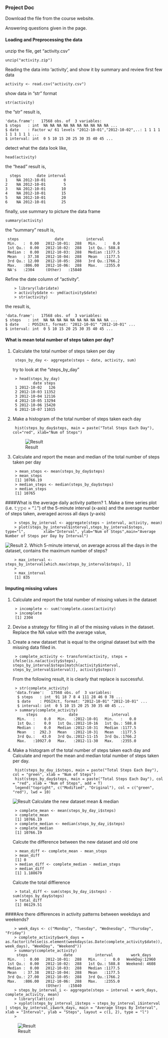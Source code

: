 ### Project Doc
Download the file from the course website.

Answering questions given in the page.

#### Loading and Preprocessing the data
unzip the file, get "activity.csv"

	unzip("activity.zip")
Reading the data into 'activity', and show it by summary and review first few data

	activity <- read.csv("activity.csv")
show data in "str" format

	str(activity)
the "str" result is,

	'data.frame':	17568 obs. of  3 variables:
 	$ steps   : int  NA NA NA NA NA NA NA NA NA NA ...
	$ date    : Factor w/ 61 levels "2012-10-01","2012-10-02",..: 1 1 1 1 1 1 1 1 1 1 ...
 	$ interval: int  0 5 10 15 20 25 30 35 40 45 ...
detect what the data look like,

	head(activity)
the "head" result is,

	  steps       date interval
	1    NA 2012-10-01        0
	2    NA 2012-10-01        5
	3    NA 2012-10-01       10
	4    NA 2012-10-01       15
	5    NA 2012-10-01       20
	6    NA 2012-10-01       25
finally, use summary to picture the data frame

	summary(activity)
the "summary" result is,

     steps                date          interval
	 Min.   :  0.00   2012-10-01:  288   Min.   :   0.0
 	 1st Qu.:  0.00   2012-10-02:  288   1st Qu.: 588.8
 	 Median :  0.00   2012-10-03:  288   Median :1177.5
	 Mean   : 37.38   2012-10-04:  288   Mean   :1177.5
	 3rd Qu.: 12.00   2012-10-05:  288   3rd Qu.:1766.2
	 Max.   :806.00   2012-10-06:  288   Max.   :2355.0
	 NA's   :2304     (Other)   :15840
Refine the date column of "activity".

		> library(lubridate)
		> activity$date <- ymd(activity$date)
		> str(activity)

the result is,

	'data.frame':	17568 obs. of  3 variables:
 	$ steps   : int  NA NA NA NA NA NA NA NA NA NA ...
 	$ date    : POSIXct, format: "2012-10-01" "2012-10-01" ...
 	$ interval: int  0 5 10 15 20 25 30 35 40 45 ...

#### What is mean total number of steps taken per day?
1. Calculate the total number of steps taken per day

		steps_by_day <- aggregate(steps ~ date, activity, sum)
try to look at the "steps_by_day"

		> head(steps_by_day)
	    	    date steps
		1 2012-10-02   126
		2 2012-10-03 11352
		3 2012-10-04 12116
		4 2012-10-05 13294
		5 2012-10-06 15420
		6 2012-10-07 11015
2. Make a histogram of the total number of steps taken each day

		hist(steps_by_day$steps, main = paste("Total Steps Each Day"), col="red", xlab="Num of Steps")
![Result](https://github.com/shiningstarpxx/RepResearchPro1/blob/master/figure/StepsEachDay.png)

3. Calculate and report the mean and median of the total number of steps taken per day

		> mean_steps <- mean(steps_by_day$steps)
		> mean_steps
		[1] 10766.19
		> median_steps <- median(steps_by_day$steps)
		> median_steps
		[1] 10765

####What is the average daily activity pattern?
1. Make a time series plot (i.e. 𝚝𝚢𝚙𝚎 = "𝚕") of the 5-minute interval (x-axis) and the average number of steps taken, averaged across all days (y-axis)

		> steps_by_interval <- aggregate(steps ~ interval, activity, mean)
		> plot(steps_by_interval$interval,steps_by_interval$steps, type="l", 		xlab="Interval", ylab="Num of Steps",main="Average Number of Steps per Day by Interval")
![Result](https://github.com/shiningstarpxx/RepResearchPro1/blob/master/figure/StepsPerDayByInterval.png)
2. Which 5-minute interval, on average across all the days in the dataset, contains the maximum number of steps?

		> max_interval <- steps_by_interval[which.max(steps_by_interval$steps), 1]
		>
		> max_interval
		[1] 835
#### Imputing missing values
1. Calculate and report the total number of missing values in the dataset

		> incomplete <- sum(!complete.cases(activity)
		> incomplete
		[1] 2304

2. Devise a strategy for filling in all of the missing values in the dataset.
Replace the NA value with the average value,
3. Create a new dataset that is equal to the original dataset but with the missing data filled in.

		> complete_activity <- transform(activity, steps = ifelse(is.na(activity$steps), 		steps_by_interval$steps[match(activity$interval, steps_by_interval$interval)], activity$steps))
From the following result, it is clearly that replace is successful.

		> str(complete_activity)
		'data.frame':	17568 obs. of  3 variables:
		 $ steps   : int  91 18 7 8 4 111 28 46 0 78 ...
		 $ date    : POSIXct, format: "2012-10-01" "2012-10-01" ...
		 $ interval: int  0 5 10 15 20 25 30 35 40 45 ...
		> summary(complete_activity)
		     steps              date               interval
		 Min.   :    0.0   Min.   :2012-10-01   Min.   :   0.0
		 1st Qu.:    0.0   1st Qu.:2012-10-16   1st Qu.: 588.8
		 Median :    0.0   Median :2012-10-31   Median :1177.5
		 Mean   :  292.3   Mean   :2012-10-31   Mean   :1177.5
		 3rd Qu.:   43.0   3rd Qu.:2012-11-15   3rd Qu.:1766.2
		 Max.   :10927.0   Max.   :2012-11-30   Max.   :2355.0

4. Make a histogram of the total number of steps taken each day and Calculate and report the mean and median total number of steps taken per day.

		hist(steps_by_day_i$steps, main = paste("Total Steps Each Day"), col = "green", xlab = "Num of Steps")
		hist(steps_by_day$steps, main = paste("Total Steps Each Day"), col = "red", xlab = "Num of Steps", add = T)
		legend("topright", c("Modified", "Original"), col = c("green", "red"), lwd = 10)
![Result](https://github.com/shiningstarpxx/RepResearchPro1/blob/master/figure/ContrastModifyOrigin.png)
Calculate the new dataset mean & median

		> complete_mean <- mean(steps_by_day_i$steps)
		> complete_mean
		[1] 10766.19
		> complete_median <- median(steps_by_day_i$steps)
		> complete_median
		[1] 10766.19
Calcute the difference between the new dataset and old one

		> mean_diff <- complete_mean - mean_steps
		> mean_diff
		[1] 0
		> median_diff <- complete_median - median_steps
		> median_diff
		[1] 1.188679
Calcute the total diffierence

		> total_diff <- sum(steps_by_day_i$steps) - sum(steps_by_day$steps)
		> total_diff
		[1] 86129.51

####Are there differences in activity patterns between weekdays and weekends?


		> week_days <- c("Monday", "Tuesday", "Wednesday", "Thursday", "Friday")
		> complete_activity$work_days = as.factor(ifelse(is.element(weekdays(as.Date(complete_activity$date)), week_days), "WeekDay", "Weekend"))
		> summary(complete_activity)
	     steps                date          interval        work_days
	 Min.   :  0.00   2012-10-01:  288   Min.   :   0.0   WeekDay:12960
	 1st Qu.:  0.00   2012-10-02:  288   1st Qu.: 588.8   Weekend: 4608
	 Median :  0.00   2012-10-03:  288   Median :1177.5
	 Mean   : 37.38   2012-10-04:  288   Mean   :1177.5
	 3rd Qu.: 27.00   2012-10-05:  288   3rd Qu.:1766.2
	 Max.   :806.00   2012-10-06:  288   Max.   :2355.0
	                  (Other)   :15840
		> steps_by_interval_i <- aggregate(steps ~ interval + work_days, complete_activity, mean)
		> library(lattice)
		> xyplot(steps_by_interval_i$steps ~ steps_by_interval_i$interval | steps_by_interval_i$work_days, main = "Average Steps By Interval", xlab = "Interval", ylab = "Steps", layout = c(1, 2), type = "l")
		>
![Result](https://github.com/shiningstarpxx/RepResearchPro1/blob/master/figure/ContrastWeekdayWeenkend.png)